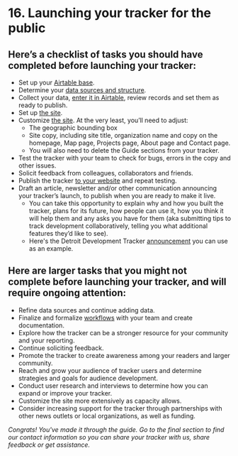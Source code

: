 
# 16. Launching your tracker for the public

## Here’s a checklist of tasks you should have completed before launching your tracker:



- Set up your [Airtable base](./setting-up-your-airtable-base).
- Determine your [data sources and structure](./starting-with-the-data). 
- Collect your data, [enter it in Airtable](./using-the-projects-table), review records and set them as ready to publish. 
- Set up [the site](./setting-up-the-site).
- Customize [the site](./customizing-the-site). At the very least, you’ll need to adjust:
    * The geographic bounding box 
    * Site copy, including site title, organization name and copy on the homepage, Map page, Projects page, About page and Contact page. 
    * You will also need to delete the Guide sections from your tracker. 
- Test the tracker with your team to check for bugs, errors in the copy and other issues. 
- Solicit feedback from colleagues, collaborators and friends.
- Publish the tracker [to your website](./publishing-the-site) and repeat testing.
- Draft an article, newsletter and/or other communication announcing your tracker’s launch, to publish when you are ready to make it live. 
    * You can take this opportunity to explain why and how you built the tracker, plans for its future, how people can use it, how you think it will help them and any asks you have for them (aka submitting tips to track development collaboratively, telling you what additional features they’d like to see).
    * Here's the Detroit Development Tracker [announcement](https://detourdetroiter.com/detroit-development-tracker-map-launch/) you can use as an example.  

## Here are larger tasks that you might not complete before launching your tracker, and will require ongoing attention:



- Refine data sources and continue adding data.
- Finalize and formalize [workflows](./managing-your-development-tracker) with your team and create documentation.
- Explore how the tracker can be a stronger resource for your community and your reporting.
- Continue soliciting feedback.
- Promote the tracker to create awareness among your readers and larger community.
- Reach and grow your audience of tracker users and determine strategies and goals for audience development. 
- Conduct user research and interviews to determine how you can expand or improve your tracker. 
- Customize the site more extensively as capacity allows.
- Consider increasing support for the tracker through partnerships with other news outlets or local organizations, as well as funding. 

*Congrats! You've made it through the guide. Go to the final section to find our contact information so you can share your tracker with us, share feedback or get assistance.*

<TableOfContents index={15} />
